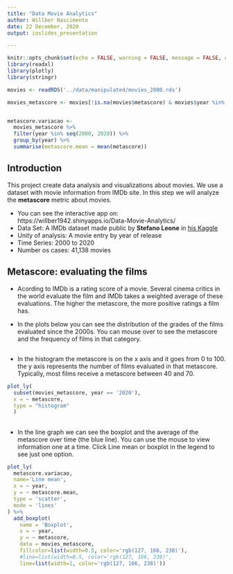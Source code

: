 ```yaml
---
title: "Data Movie Analytics"
author: Willber Nascimento
date: 22 December, 2020
output: ioslides_presentation

---
```


```r
knitr::opts_chunk$set(echo = FALSE, warning = FALSE, message = FALSE, comment = FALSE)
library(readxl)
library(plotly)
library(stringr)

movies <- readRDS('../data/manipulated/movies_2000.rds')

movies_metascore <- movies[!is.na(movies$metascore) & movies$year %in% seq(2000, 2020), ]


metascore.variacao <-
  movies_metascore %>%
  filter(year %in% seq(2000, 2020)) %>%
  group_by(year) %>%
  summarise(metascore.mean = mean(metascore))

```

## Introduction

This project create data analysis and visualizations about movies. We use a dataset with movie information from IMDb site. In this step we will analyze the **metascore** metric about movies.

- You can see the interactive app on: https://willber1942.shinyapps.io/Data-Movie-Analytics/
- Data Set: A IMDb dataset made public by **Stefano Leone** in [his Kaggle](https://www.kaggle.com/stefanoleone992/imdb-extensive-dataset)
- Unity of analysis: A movie entry by year of release 
- Time Series: 2000 to 2020
- Number os cases: 41,138 movies

## Metascore: evaluating the films

- Acording to IMDb is a rating score of a movie. Several cinema critics in the world evaluate the film and IMDb takes a weighted average of these evaluations. The higher the metascore, the more positive ratings a film has. 

-  In the plots below you can see the distribution of the grades of the films evaluated since the 2000s. You can mouse over to see the metascore and the frequency of films in that category. 


## 
- In the histogram the metascore is on the x axis and it goes from 0 to 100. the y axis represents the number of films evaluated in that metascore. Typically, most films receive a metascore between 40 and 70.

```r
plot_ly(
  subset(movies_metascore, year == '2020'),
  x = ~ metascore, 
  type = "histogram"
  )
```

##

- In the line graph we can see the boxplot and the average of the metascore over time (the blue line). You can use the mouse to view information one at a time. Click Line mean or boxplot in the legend to see just one option.

```r
plot_ly(
  metascore.variacao,
  name='Line mean',
  x = ~ year,
  y = ~ metascore.mean,
  type = 'scatter',
  mode = 'lines'
) %>% 
  add_boxplot(
    name = 'Boxplot',
    x = ~ year,
    y = ~ metascore, 
    data = movies_metascore,
    fillcolor=list(width=0.5, color='rgb(127, 166, 238)'),
    #line=list(width=0.5, color='rgb(127, 166, 238)',
    line=list(width=1, color='rgb(127, 166, 238)'))

```

